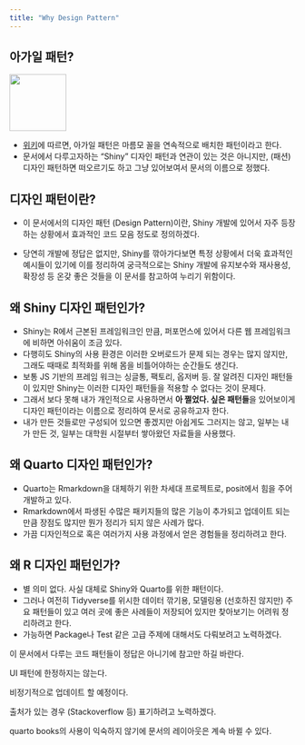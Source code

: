 ```yaml
---
title: "Why Design Pattern"
---
```


## 아가일 패턴?

<p style = 'align: center'>
  <img src='https://upload.wikimedia.org/wikipedia/commons/thumb/0/0c/PinkArgyle.svg/400px-PinkArgyle.svg.png' width = '100px'>
</p>

- <a href = 'https://en.wikipedia.org/wiki/Argyle_(pattern)' target="_blank">위키</a>에 따르면, 아가일 패턴은 마름모 꼴을 연속적으로 배치한 패턴이라고 한다. 
- 문서에서 다루고자하는 "Shiny" 디자인 패턴과 연관이 있는 것은 아니지만, (패션) 디자인 패턴하면 떠오르기도 하고 그냥 있어보여서 문서의 이름으로 정했다. 

## 디자인 패턴이란?

- 이 문서에서의 디자인 패턴 (Design Pattern)이란, Shiny 개발에 있어서 자주 등장하는 상황에서 효과적인 코드 모음 정도로 정의하겠다.

- 당연히 개발에 정답은 없지만, Shiny를 깎아가다보면 특정 상황에서 더욱 효과적인 예시들이 있기에 이를 정리하여 궁극적으로는 Shiny 개발에 유지보수와 재사용성, 확장성 등 온갖 좋은 것들을 이 문서를 참고하여 누리기 위함이다.

## 왜 Shiny 디자인 패턴인가?

- Shiny는 R에서 근본된 프레임워크인 만큼, 퍼포먼스에 있어서 다른 웹 프레임워크에 비하면 아쉬움이 조금 있다.
- 다행히도 Shiny의 사용 환경은 이러한 오버로드가 문제 되는 경우는 많지 않지만, 그래도 때때로 최적화를 위해 몸을 비틀어야하는 순간들도 생긴다.
- 보통 JS 기반의 프레임 워크는 싱글통, 팩토리, 옵저버 등. 잘 알려진 디자인 패턴들이 있지만 Shiny는 이러한 디자인 패턴들을 적용할 수 없다는 것이 문제다.
- 그래서 보다 못해 내가 개인적으로 사용하면서 **아 쩔었다. 싶은 패턴들**을 있어보이게 디자인 패턴이라는 이름으로 정리하여 문서로 공유하고자 한다. 
- 내가 만든 것들로만 구성되어 있으면 좋겠지만 아쉽게도 그러지는 않고, 일부는 내가 만든 것, 일부는 대학원 시절부터 쌓아왔던 자료들을 사용했다. 

## 왜 Quarto 디자인 패턴인가?

- Quarto는 Rmarkdown을 대체하기 위한 차세대 프로젝트로, posit에서 힘을 주어 개발하고 있다.
- Rmarkdown에서 파생된 수많은 패키지들의 많은 기능이 추가되고 업데이트 되는 만큼 장점도 많지만 뭔가 정리가 되지 않은 사례가 많다.
- 가끔 디자인적으로 혹은 여러가지 사용 과정에서 얻은 경험들을 정리하려고 한다. 

## 왜 R 디자인 패턴인가?

- 별 의미 없다. 사실 대체로 Shiny와 Quarto를 위한 패턴이다.
- 그러나 여전히 Tidyverse를 위시한 데이터 깎기용, 모델링용 (선호하진 않지만) 주요 패턴들이 있고 여러 곳에 좋은 사례들이 저장되어 있지만 찾아보기는 어려워 정리하려고 한다.
- 가능하면 Package나 Test 같은 고급 주제에 대해서도 다뤄보려고 노력하겠다.

::: {.callout-warning title="주의"}
이 문서에서 다루는 코드 패턴들이 정답은 아니기에 참고만 하길 바란다. 

UI 패턴에 한정하지는 않는다. 

비정기적으로 업데이트 할 예정이다.

출처가 있는 경우 (Stackoverflow 등) 표기하려고 노력하겠다.

quarto books의 사용이 익숙하지 않기에 문서의 레이아웃은 계속 바뀔 수 있다.
:::
